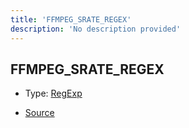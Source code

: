 ```yaml
---
title: 'FFMPEG_SRATE_REGEX'
description: 'No description provided'
---
```


## FFMPEG_SRATE_REGEX

- Type: [RegExp](https://developer.mozilla.org/en-US/docs/Web/JavaScript/Reference/Global_Objects/RegExp)

- [Source](https://github.com/androz2091/discord-player/blob/ce04b3f4c6671029ce4d4aa9090e56ac7e7f5666/packages/discord-player/src/queue/GuildQueuePlayerNode.ts#L16)
